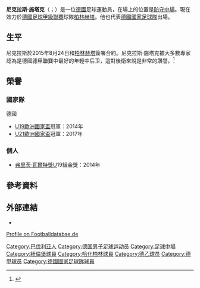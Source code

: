 {{noteTA
|G1=Football
|G2=德甲
|1=zh-hans:尼克拉斯;zh-hk:歷卡斯;zh-tw:尼克拉斯;
|2=zh-hans:施塔克;zh-hk:史達克;zh-tw:施塔克;
}}

{{Infobox football biography
| name                = 尼克拉斯·施塔克<br />Niklas Stark
| image               = Hertha_BSC_vs._West_Ham_United_20190731_(029).jpg
| birth_name          = Niklas Stark<ref>{{cite web |url=http://www.fifadata.com/document/FWYC/2015/pdf/FWYC_2015_SquadLists.pdf |title=FIFA U-20 World Cup New Zealand 2015 – List of Players: Germany |work=[[FIFA|FIFA]] |format=PDF |page=6 |date=19 June 2015 |access-date=28 September 2020  |archive-url=https://web.archive.org/web/20190414114527/http://www.fifadata.com/document/FWYC/2015/pdf/FWYC_2015_SquadLists.pdf |archive-date=14 April 2019}}</ref>
| birth_date          = {{birth date and age|1995|4|14|df=y}}
| birth_place         = {{flagicon|GER}} [[德國|德國]][[艾施河畔诺伊斯塔特|艾施河畔诺伊斯塔特]]
| height              = {{height|m=1.89}}
| position            = [[防守中場|防守中場]]
| currentclub         = [[柏林赫塔體育俱樂部|柏林赫塔]]
| clubnumber          = 5
| youthyears1         = 1998–2002
| youthclubs1         = FSV Ipsheim
| youthyears2         = 2002–2004
| youthclubs2         = TSV Neustadt/Aisch
| youthyears3         = 2004–2013
| youthclubs3         = [[纽伦堡足球俱乐部|纽伦堡]]
| years1              = 2013–2015
| clubs1              = [[纽伦堡足球俱乐部|纽伦堡]]
| caps1               = 54
| goals1              = 3
| years2              = 2014
| clubs2              = [[纽伦堡足球俱乐部|纽伦堡II]]
| caps2               = 3
| goals2              = 0
| years3              = 2015–
| clubs3              = [[柏林赫塔體育俱樂部|柏林赫塔]]
| caps3               = 147
| goals3              = 6
| nationalyears1      = 2011–2012
| nationalteam1       = [[德国青年国家足球队|德國U17]]
| nationalcaps1       = 3
| nationalgoals1      = 0
| nationalyears2      = 2012–2013
| nationalteam2       = [[德国青年国家足球队|德國U18]]
| nationalcaps2       = 3
| nationalgoals2      = 0
| nationalyears3      = 2013–
| nationalteam3       = [[德国青年国家足球队|德國U19]]
| nationalcaps3       = 14
| nationalgoals3      = 3
| nationalyears4      = 2014–
| nationalteam4       = [[德國21歲以下國家足球隊|德國U21]]
| nationalcaps4       = 15
| nationalgoals4      = 2
| nationalyears5      = 2019–
| nationalteam5       = [[德國國家足球隊|德國]]
| nationalcaps5       = 2
| nationalgoals5      = 0
| pcupdate            = 2021年5月6日
| ntupdate            = 2020年10月7日
| medaltemplates      =
{{Medal|Competition|[[歐洲U-19足球錦標賽|歐洲U19足球錦標賽]]}}
{{Medal|W|[[2014年欧洲U-19足球锦标赛|2014年匈牙利]]|}}
}}

'''尼克拉斯·施塔克'''（{{lang-de|Niklas Stark}}；{{bd|1995年|4月14日}}）是一位[[德國|德國]]足球運動員，在場上的位置是[[防守中場|防守中場]]。現在效力於[[德國足球甲級聯賽|德國足球甲級聯賽]]球隊[[柏林赫塔體育俱樂部|柏林赫塔]]。他也代表[[德國國家足球隊|德國國家足球隊]]出場。

== 生平 ==
尼克拉斯於2015年8月24日和[[柏林赫塔體育俱樂部|柏林赫塔]]簽署合約。尼克拉斯·施塔克被大多數專家認為是德國[[德國足球甲級聯賽|德甲聯賽]]中最好的年輕中后卫，這對後衛來說是非常的讚譽。<ref>{{Cite web |url=https://bayernstrikes.com/2019/02/26/bayern-munich-interested-signing-hertha-berlins-niklas-starke/ |title=Hertha Berlin defender Niklas Stark is on Bayern Munich’s radar |access-date=2021-01-24 |archive-date=2021-01-31 |archive-url=https://web.archive.org/web/20210131160122/https://bayernstrikes.com/2019/02/26/bayern-munich-interested-signing-hertha-berlins-niklas-starke/ |dead-url=no }}</ref>

== 榮譽 ==
=== 國家隊 ===
;{{flagicon|GER}} 德國
* [[歐洲U-19足球錦標賽|U19歐洲國家盃]]冠軍：2014年
* [[歐洲U-21足球錦標賽|U21歐洲國家盃]]冠軍：2017年

=== 個人 ===
*[[弗里茨·瓦爾特獎|弗里茨·瓦爾特獎]]U19組金獎：2014年


==參考資料==
{{reflist}}

== 外部連結 ==
*{{Soccerway}}
[http://www.footballdatabase.eu/football.joueurs.niklas.stark.191515.en.html Profile on Footballdatabse.de] {{Wayback|url=http://www.footballdatabase.eu/football.joueurs.niklas.stark.191515.en.html |date=20150924195733 }}

{{哈化柏林球員名單}}
{{弗里茨·瓦尔特奖U19}}

{{DEFAULTSORT:Stark, Niklas}}
[[Category:巴伐利亚人|Category:巴伐利亚人]]
[[Category:德国男子足球运动员|Category:德国男子足球运动员]]
[[Category:足球中場|Category:足球中場]]
[[Category:紐倫堡球員|Category:紐倫堡球員]]
[[Category:哈化柏林球員|Category:哈化柏林球員]]
[[Category:德乙球员|Category:德乙球员]]
[[Category:德甲球员|Category:德甲球员]]
[[Category:德國國家足球隊球員|Category:德國國家足球隊球員]]